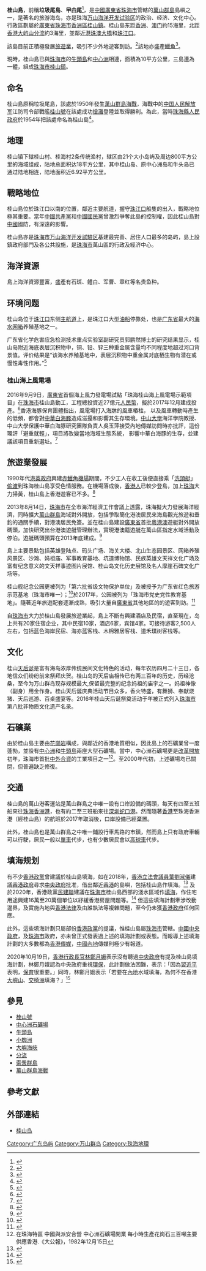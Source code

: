 {{NoteTA
|G1 = Unit
}}
{{Infobox islands
|name = 桂山島
|image name = 珠海市香洲區桂山島.jpg
|image caption = 桂山島（2019年）
|image map = 
|image size = 
|map size  = 
|map caption = 
|location = 
|area = {{Convert|10|sqkm|sqmi}}
|highest mount = 
|elevation m=
|coordinates=
|Country heading = 地域
|population = 約2,000人
|population as of = 2011年
|country = {{PRC}}
|country admin divisions title = 分區
|country admin divisions = [[廣東省|廣東省]][[珠海市|珠海市]]
}}
'''桂山島'''，前稱'''垃圾尾島'''、'''曱甴尾'''<ref>{{cite book|title=A Chinese Commercial Guide|url=https://archive.org/details/chinesecommercia00willuoft|author=S. Wells Williams|edition=4th|location=[[Canton|Canton]]|publisher=The Office of the Chinese Repository|date=1856}}</ref>，是[[中華人民共和國|中國]][[廣東省|廣東省]][[珠海市|珠海市]]管轄的[[萬山群島|萬山群島]]島嶼之一，是著名的旅游海岛，亦是珠海[[万山海洋开发试验区|万山海洋开发试验区]]的政治、经济、文化中心。行政區劃屬於[[廣東省|廣東省]][[珠海市|珠海市]][[香洲區|香洲區]][[桂山鎮_(珠海市)|桂山鎮]]。桂山島东距[[香洲|香洲]]、[[澳门|澳门]]約15海里，北距[[香港|香港]][[大屿山|大屿山]][[分流_(香港)|分流]]約3海里，並鄰近[[港珠澳大橋|港珠澳大橋]]和[[珠江口|珠江口]]。

該島目前正積極發展[[旅遊業|旅遊業]]，吸引不少外地遊客到訪。<ref>{{cite news|author=黃殿晶|title=桂山鎮向文化旅遊和諧海島名鎮挺進|url=http://chiunghsinhsu1.blogspot.com/2008/06/blog-post_401.html|accessdate=2011-01-06|newspaper=[[文匯報_(香港)|文匯報]]|date=2007-03-08|archive-date=2016-03-05|archive-url=https://web.archive.org/web/20160305015356/http://chiunghsinhsu1.blogspot.com/2008/06/blog-post_401.html|dead-url=no}}</ref>該地亦盛產[[鱲魚|鱲魚]]<ref>{{cite news|author=何善華|title=伶仃遊：當黃腳鱲碰上伶仃島時|url=http://hk.apple.nextmedia.com/template/apple_sub/art_main.php?iss_id=20030921&sec_id=38163&subsec=12187376&art_id=3550530|accessdate=2011-01-06|newspaper=[[蘋果日報_(香港)|蘋果日報]]|date=2003-09-21}}</ref>。

現時，桂山島已與[[珠海市|珠海市]]的[[牛頭島|牛頭島]]和[[中心洲|中心洲]]相連，面積為10平方公里，三島連為一體，組成[[珠海市|珠海市]][[桂山鎮|桂山鎮]]。

== 命名 ==
桂山島原稱垃圾尾島，該處於1950年發生[[萬山群島海戰|萬山群島海戰]]，海戰中的[[中国人民解放军|中国人民解放军]]江防司令部戰艦[[桂山號|桂山號]]在該處成功[[搶灘|搶灘]]登陸並取得勝利。為此，當時[[珠海縣|珠海縣]][[人民政府|人民政府]]於1954年把該處命名為桂山島<ref>{{cite web|author=eitol|title=珠海桂山岛|url=http://www.eitol.com/Tour/zhtour/1058.html|publisher=珠海商旅在线|accessdate=2011-01-06|archive-date=2010-09-17|archive-url=https://web.archive.org/web/20100917082414/http://www.eitol.com/Tour/zhtour/1058.html|dead-url=no}}</ref>。

== 地理 ==
桂山镇下辖桂山村、桂海村2条传统渔村，辖区由21个大小岛屿及周边800平方公里的海域组成，陆地总面积达18平方公里，其中桂山岛、原中心洲岛和牛头岛已通过陆地相连，陆地面积近6.92平方公里。

== 戰略地位 ==
桂山島位於珠江口以南的位置，鄰近主要航道，握守[[珠江口|珠江口]]船隻的出入，戰略地位極其重要。當年[[中國共產黨|中國共產黨]]和[[中國國民黨|中國國民黨]]曾激烈爭奪此島的控制權，因此桂山島對[[中國|中國]]國防，有深遠的影響。

桂山島亦是[[珠海市|珠海市]][[万山海洋开发試驗区|万山海洋开发試驗区]]基建最完善、居住人口最多的岛屿，島上設鎮政府部門及各公共設施，是[[珠海市|珠海市]]萬山區的行政及經济中心。

== 海洋資源 ==
島上海洋資源豐富，盛產有石斑、鳢白、军曹、章红等名贵鱼种。

==环境问题==
桂山岛位于[[珠江口|珠江口]]东侧[[主航道|主航道]]上，是珠江口大型[[油船|油船]]停靠处，也是[[广东省|广东省]]最大的[[海水网箱|海水网箱]]养殖基地之一。

广东省化学危害应急检测技术重点实验室副研究员郭鹏然博士的研究结果显示，桂山岛附近海底表层沉积物中，铜、铅、锌三种重金属含量均不同程度地超过河口背景值。评价结果是“该海水养殖基地中，表层沉积物中重金属对底栖生物有潜在或慢性毒性作用。”<ref>{{Cite web |url=http://news.sina.com.cn/c/2011-10-03/074323253949.shtml |title=专家称珠三角渔港污染严重 生蚝铜超标740倍 |accessdate=2011-10-03 |archive-date=2011-10-05 |archive-url=https://web.archive.org/web/20111005145634/http://news.sina.com.cn/c/2011-10-03/074323253949.shtml |dead-url=no }}</ref>

===桂山海上風電場===
2016年9月9日，[[廣東省|廣東省]]首個海上風力發電場試點「珠海桂山海上風電場示範項目」在[[珠海市|珠海市]]桂山島動工，工程總投資近27億元[[人民幣|人民幣]]，擬於2017年12月建成投產。<ref>{{cite news|url=https://hk.on.cc/cn/bkn/cnt/news/20160910/bkncn-20160910144554513-0910_05011_001.html|title=粵首個海上風力發電場動工　料明年12月投產|date=2016-09-10|newspaper=[[東方日報_(香港)|東方日報]]|location=[[香港|香港]]|archive-url=https://web.archive.org/web/20200415083444/https://hk.on.cc/cn/bkn/cnt/news/20160910/bkncn-20160910144554513-0910_05011_001.html|archive-date=2020-04-15|deadurl=no}}</ref>香港海豚保育團體指出，風電場打入海牀的風車樁柱， 以及風車轉動時產生的低頻，都會對[[中華白海豚|中華白海豚]]造成滋擾和影響其生存環境。[[中山大學|中山大學]]海洋學院教授、中山大學保護中華白海豚研究團隊負責人吳玉萍接受內地傳媒訪問時亦批評，這份環評「避重就輕」，項目將改變當地海域生態系統， 影響中華白海豚的生存，並建議該項目重新選址。<ref>{{cite news|url=https://www.bastillepost.com/macau/article/171628-環團批建海上風力發電%E2%80%8B%E2%80%8B場-逼死白海豚|title=環團批建海上風力發電場 逼死白海豚|date=2015-11-27|newspaper=[[巴士的報|巴士的報]]|archive-url=https://web.archive.org/web/20200415083453/https://www.bastillepost.com/macau/article/171628-%E7%92%B0%E5%9C%98%E6%89%B9%E5%BB%BA%E6%B5%B7%E4%B8%8A%E9%A2%A8%E5%8A%9B%E7%99%BC%E9%9B%BB%E2%80%8B%E2%80%8B%E5%A0%B4-%E9%80%BC%E6%AD%BB%E7%99%BD%E6%B5%B7%E8%B1%9A|archive-date=2020-04-15|deadurl=no|access-date=2019-06-20}}</ref>

== 旅遊業發展 ==
1990年代[[港英政府|港英政府]]興建[[香港國際機場|赤鱲角機場]]期間，不少工人在收工後便直接乘「[[洗頭艇|洗頭艇]]」[[偷渡|偷渡]]到珠海桂山島享受色情服務。在機場落成後，[[香港人|香港人]]已較少登島，加上[[珠海市|珠海]]大力掃黃，桂山島上香港遊客已不多。<ref>{{Cite web|url=https://www.hk01.com/政情/489279/桂山島一度為港人尋歡-性-地-97後逐漸式微-現開發消閒旅遊|title=桂山島一度為港人尋歡「性」地　97後逐漸式微　現開發消閒旅遊|website=香港01|date=2020-06-22|archive-url=https://web.archive.org/web/20200626113901/https://www.hk01.com/%E6%94%BF%E6%83%85/489279/%E6%A1%82%E5%B1%B1%E5%B3%B6%E4%B8%80%E5%BA%A6%E7%82%BA%E6%B8%AF%E4%BA%BA%E5%B0%8B%E6%AD%A1-%E6%80%A7-%E5%9C%B0-97%E5%BE%8C%E9%80%90%E6%BC%B8%E5%BC%8F%E5%BE%AE-%E7%8F%BE%E9%96%8B%E7%99%BC%E6%B6%88%E9%96%92%E6%97%85%E9%81%8A|archive-date=2020-06-26|deadurl=no|access-date=2020-07-02}}</ref>

2013年8月14日，[[珠海市|珠海市]]在全市海洋經濟工作會議上透露，珠海擬大力發展海洋經濟，同時擴大[[萬山群島|萬山群島]]海域對外開放，包括爭取簡化港澳居民來海島觀光旅遊和垂釣的通關手續，對港澳居民免簽。並在桂山島建設[[廣東省|廣東省]]首批[[廣東省|粵]][[香港|港]][[澳門|澳]]遊艇對外開放碼頭，加快研究出台港澳遊艇管理辦法，實現港澳籍遊艇在萬山區指定水域活動及停泊。遊艇碼頭預算在2013年底建成。<ref>{{cite web|url=http://paper.wenweipo.com/2013/08/14/YO1308140010.htm|title=港澳遊艇有望年底珠海自由行|publisher=[[文匯報_(香港)|文匯報]]|location=[[香港|香港]]|date=2013-08-14|archive-url=https://web.archive.org/web/20200415083455/http://paper.wenweipo.com/2013/08/14/YO1308140010.htm|archive-date=2020-04-15|deadurl=no}}</ref>

島上主要景點包括英雄登陆点、码头广场、海关大楼、北山生态园景区、网箱养殖风景区、沙滩、妈祖庙、军事教育基地、坑道博物馆、民族英雄文天祥文化广场及富有纪念意义的文天祥事迹图片展馆、桂山岛文化历史展馆及名人摩崖石碑文化广场等。

桂山舰纪念公园更被列为「第六批省级文物保护单位」及被授予为广东省红色旅游示范基地（珠海市唯一）；<ref>{{cite web|url=http://www.gd.gov.cn/gkmlpt/content/0/138/post_138982.html|title=关于公布第六批广东省文物保护单位的通知|work=广东省人民政府办公厅|date=2010-05-11|archive-url=https://web.archive.org/web/20200808033309/http://www.gd.gov.cn/gkmlpt/content/0/138/post_138982.html#7|archive-date=2020-08-08|deadurl=no}}</ref>於2017年，公园被列为「珠海市党史党性教育基地」。隨著近年旅遊配套逐漸成熟，吸引大量自[[廣東省|廣東省]]其他地區的的遊客到訪。<ref>{{cite web|url=http://www.dswxyjy.org.cn/BIG5/n1/2018/0323/c218989-29885758.html|title=廣東珠海市召開黨史教育基地命名授牌現場會|author=中國共產黨歷史網|work=中共中央党史和文献研究院|date=2018-03-23|archive-url=https://web.archive.org/web/20201019100505/http://www.dswxyjy.org.cn/BIG5/n1/2018/0323/c218989-29885758.html|archive-date=2020-10-19|deadurl=no}}</ref>

自[[珠海市|珠海市]]大力於桂山島發展旅遊業起，島上不斷有興建酒店及民宿，直至現在，岛上共有20家住宿企业，其中民宿10家，酒店6家，宾馆4家。可接待游客2,500人左右，包括蓝色海岸民宿、海亦蓝客栈、木棉雅居客栈、道禾璞树客栈等。

== 文化 ==
桂山[[天后诞|天后诞]]是富有海岛浓厚传统民间文化特色的活动，每年农历四月二十三日，各地信众们纷纷前来祭拜庆贺。桂山岛的天后庙相传已有两三百年的历史，历经沧桑，至今为万山群岛现存规模最大,保留最完整的纪念妈祖的庙宇之一。妈祖神像（副身）用金作身。桂山天后诞庆典活动节目众多，香火特盛，有舞狮、奉献烧猪、天后巡游、百桌盛宴等。2016年桂山天后诞祭奠活动于年被正式列入[[珠海市|珠海市]]第八批非物质文化遗产名录。

== 石礦業 ==
由於桂山島主要由[[花崗岩|花崗岩]]構成，與鄰近的香港地質相似，因此島上的石礦業曾一度蓬勃，並設有[[中心洲石礦場|中心洲]]和[[牛頭島石礦場|牛頭島]]兩座大型石礦場。當中，中心洲石礦場更是[[改革開放|改革開放]]初年，珠海市首批[[中外合資|中外合資]]的工業項目之一<ref>在珠海特區 中國與派安合營 中心洲石礦場開業 每小時生產花崗石三百噸主要供應香港.《大公報》，1982年12月15日</ref>。至2000年代初，上述礦場均已關閉，但普遍缺乏修復。

==交通==
桂山島的萬山港客運站是萬山群島之中唯一設有口岸設備的碼頭，每天有四至五班船來往[[珠海|珠海]][[香洲港|香洲港]]，也有約二至三班船來往[[深圳|深圳]][[蛇口港|蛇口港]]。然而隨著[[香港|香港]]至珠海香洲港（經桂山島）的航班於2017年取消後，口岸設備已經棄置。

此外，桂山島也是萬山群島之中唯一鋪設行車馬路的市鎮，然而島上只有政府車輛可以行駛，居民一般以[[單車|單車]]代步，也有少數居民會以[[高球車|高球車]]代步。
==填海规划==
有不少[[香港政黨|香港政黨]]曾建議於桂山島填海，如在2018年，[[香港立法會議員列表|香港立法會議員]][[葉劉淑儀|葉劉淑儀]]建議[[香港特別行政區政府|香港政府]]尋求[[中華人民共和國國務院|中央政府]]批准，借出鄰近[[香港|香港]]的島嶼，包括桂山島作填海。<ref>{{cite web|url=https://www.thinkhk.com/article/2018-08/20/28903.html|title=葉劉淑儀：內地水域填海造地實為變革良方|author=[[葉劉淑儀|葉劉淑儀]]|publisher=[[思考香港|思考香港]]|date=2018-08-20|archive-url=https://web.archive.org/web/20190531054814/https://www.thinkhk.com/article/2018-08/20/28903.html|archive-date=2019-09-11|deadurl=no}}</ref>
及於2020年，香港政黨[[民主建港協進聯盟|民建聯]]建議在[[珠海市|珠海市]]桂山島西部的淺水區域作[[填海|填海]]，作住宅用途興建16萬至20萬個單位以紓緩香港房屋問題等。<ref>{{cite news|url=https://www.hk01.com/政情/489069/01獨家-北京研大嶼山南部珠海桂山島填海-借讓香港建公屋|title=北京研大嶼山南部珠海桂山島填海　借讓香港建公屋|newspaper=[[香港01|香港01]]|author=彭焯煒|date=2020-06-22|archive-url=https://web.archive.org/web/20200702031156/https://www.hk01.com/%E6%94%BF%E6%83%85/489069/01%E7%8D%A8%E5%AE%B6-%E5%8C%97%E4%BA%AC%E7%A0%94%E5%A4%A7%E5%B6%BC%E5%B1%B1%E5%8D%97%E9%83%A8%E7%8F%A0%E6%B5%B7%E6%A1%82%E5%B1%B1%E5%B3%B6%E5%A1%AB%E6%B5%B7-%E5%80%9F%E8%AE%93%E9%A6%99%E6%B8%AF%E5%BB%BA%E5%85%AC%E5%B1%8B|archive-date=2020-07-02|deadurl=no|access-date=2020-07-02}}</ref> 但這些填海計劃牽涉改動邊界，及實施內地與[[香港法律|香港法律]]及由誰執法等複雜問題，至今仍未獲[[香港特別行政區政府|香港政府]]任何回應。

此外，這些填海計劃只屬部份[[香港政黨|香港政黨]]的提議，惟桂山島屬[[珠海市|珠海市]]管轄。[[中華人民共和國|中國]][[中華人民共和國政府|中央政府]]，及[[珠海市|珠海市]]政府，亦未曾正式發表過上述的填海計劃或表態。而報導上述填海計劃的大多數都為[[香港傳媒|香港傳媒]]，[[中國內地|中國內地]]傳媒則極少有報道。

2020年10月19日，[[香港特別行政區行政長官|香港行政長官]][[林鄭月娥|林鄭月娥]]表示沒有聽過[[中華人民共和國國務院|中央政府]]有提及桂山島填海計劃，林鄭月娥認為中央政府重視[[環境保護|環保]]，此計劃做法困難，表示：「因為[[習近平|習近平]]表明，[[保育|保育]]很重要。」同時，林鄭月娥表示「若要在[[中國內地|內地]]水域填海，為何不在香港[[大嶼山|大嶼山]]、[[交椅洲|交椅洲]]填海？」<ref>{{cite news|url=https://inews.hket.com/article/2780069/【林鄭專訪】桂山島填海解決香港房屋問題？%E3%80%80林鄭月娥：無聽中央講過、習主席表明保育很重要|title=【林鄭專訪】桂山島填海解決香港房屋問題？　林鄭月娥：無聽中央講過、習主席表明保育很重要|newspaper=[[香港經濟日報|香港經濟日報]]|date=2020-10-19|author1=黃慧日|author2=葉紹堅|author3=余敏欽|author4=陳宛彤|archive-url=https://web.archive.org/web/20201019094723/https://inews.hket.com/article/2780069/%E3%80%90%E6%9E%97%E9%84%AD%E5%B0%88%E8%A8%AA%E3%80%91%E6%A1%82%E5%B1%B1%E5%B3%B6%E5%A1%AB%E6%B5%B7%E8%A7%A3%E6%B1%BA%E9%A6%99%E6%B8%AF%E6%88%BF%E5%B1%8B%E5%95%8F%E9%A1%8C%EF%BC%9F%E3%80%80%E6%9E%97%E9%84%AD%E6%9C%88%E5%A8%A5%EF%BC%9A%E7%84%A1%E8%81%BD%E4%B8%AD%E5%A4%AE%E8%AC%9B%E9%81%8E%E3%80%81%E7%BF%92%E4%B8%BB%E5%B8%AD%E8%A1%A8%E6%98%8E%E4%BF%9D%E8%82%B2%E5%BE%88%E9%87%8D%E8%A6%81|archive-date=2020-10-19|deadurl=no|accessdate=2022-01-01}}</ref>

== 參見 ==
* [[桂山號|桂山號]]
* [[中心洲石礦場|中心洲石礦場]]
* [[牛頭島|牛頭島]]
* [[小蜘洲|小蜘洲]]
* [[大嶼海峽|大嶼海峽]]
* [[分流_(香港)|分流]]
* [[索罟群島|索罟群島]]
* [[萬山群島海戰|萬山群島海戰]]

== 參考文獻 ==
{{reflist|30em}}

== 外部連結 ==
* [http://www.123gs.com/ 桂山岛] {{Wayback|url=http://www.123gs.com/ |date=20110209105715 }}
{{commons|Category:Guishan Island (Zhuhai)}}

[[Category:广东岛屿|Category:广东岛屿]]
[[Category:万山群岛|Category:万山群岛]]
[[Category:珠海地理|Category:珠海地理]]